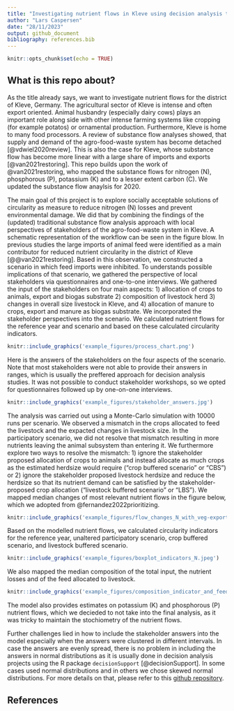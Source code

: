 ```yaml
---
title: "Investigating nutrient flows in Kleve using decision analysis tools"
author: "Lars Caspersen"
date: "28/11/2023"
output: github_document
bibliography: references.bib
---
```


```r
knitr::opts_chunk$set(echo = TRUE)
```

## What is this repo about?

As the title already says, we want to investigate nutrient flows for the district of Kleve, Germany. The agricultural sector of Kleve is intense and often export oriented. Animal husbandry (especially dairy cows) plays an important role along side with other intense farming systems like cropping (for example potatos) or ornamental production. Furthermore, Kleve is home to many food processors. 
A review of substance flow analyses showed, that supply and demand of the agro-food-waste system has become detached [@vdwiel2020review]. This is also the case for Kleve, whose substance flow has become more linear with a large share of imports and exports [@van2021restoring]. This repo builds upon the work of @van2021restoring, who mapped the substance flows for nitrogen (N), phosphorous (P), potassium (K) and to a lesser extent carbon (C). We updated the substance flow anaylsis for 2020.

The main goal of this project is to explore socially acceptable solutions of circularity as measure to reduce nitrogen (N) losses and prevent environmental damage. We did that by combining the findings of the (updated) traditional substance flow analysis approach with local perspectives of stakeholders of the agro-food-waste system in Kleve. A schematic representation of the workflow can be seen in the figure blow. In previous studies the large imports of animal feed were identified as a main contributor for reduced nutrient circularity in the district of Kleve [@@van2021restoring]. Based in this observation, we constructed a scenario in which feed imports were inhibited. To understands possible implications of that scenario, we gathered the perspective of local stakeholders via questionnaires and one-to-one interviews. We gathered the input of the stakeholders on four main aspects: 1) allocation of crops to animals, export and biogas substrate 2) composition of livestock herd 3) changes in overall size livestock in Kleve, and 4) allocation of manure to crops, export and manure as biogas substrate. We incorporated the stakeholder perspectives into the scenario. We calculated nutrient flows for the reference year and scenario and based on these calculated circularity indicators. 

```r
knitr::include_graphics('example_figures/process_chart.png')

```

Here is the answers of the stakeholders on the four aspects of the scenario. Note that most stakeholders were not able to provide their answers in ranges, which is usually the preffered approach for decision analysis studies. It was not possible to conduct stakeholder workshops, so we opted for questionnaires followed up by one-on-one interviews. 

```r
knitr::include_graphics('example_figures/stakeholder_answers.jpg')

```


The analysis was carried out using a Monte-Carlo simulation with 10000 runs per scenario. We observed a mismatch in the crops allocated to feed the livestock and the expacted changes in livestock size. In the participatory scenario, we did not resolve that mismatch resulting in more nutrients leaving the animal subsystem than entering it. We furthermore explore two ways to resolve the mismatch: 1) ignore the stakeholder proposed allocation of crops to animals and instead allocate as much crops as the estimated herdsize would require ("crop buffered scenario" or "CBS") or 2) ignore the stakeholder proposed livestock herdsize and reduce the herdsize so that its nutrient demand can be satisfied by the stakeholder-proposed crop allocation ("livestock buffered scenario" or "LBS"). We mapped median changes of most relevant nutrient flows in the figure below, which we adopted from @fernandez2022prioritizing.

```r
knitr::include_graphics('example_figures/flow_changes_N_with_veg-export.jpg')

```

Based on the modelled nutrient flows, we calculated circularity indicators for the reference year, unaltered participatory scenario, crop buffered scenario, and livestock buffered scenario. 

```r
knitr::include_graphics('example_figures/boxplot_indicators_N.jpeg')

```

We also mapped the median composition of the total input, the nutrient losses and of the feed allocated to livestock. 

```r
knitr::include_graphics('example_figures/composition_indicator_and_feed_legend-by-hand-v2.jpeg')

```

The model also provides estimates on potassium (K) and phosphorous (P) nutrient flows, which we decieded to not take into the final analysis, as it was tricky to maintain the stochiometry of the nutrient flows. 

Further challenges lied in how to include the stakeholder answers into the model especially when the answers were clustered in different intervals. In case the answers are evenly spread, there is no problem in including the answers in normal distributions as it is usually done in decision analysis projects using the R package `decisionSupport` [@decisionSupport]. In some cases used normal distributions and in others we chose skewed normal distributions. For more details on that, please refer to this [github repository](https://github.com/hortibonn/including-unreliable-stakeholder-estimates-of-small-n).


## References
